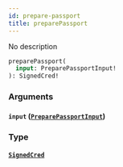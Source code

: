 ```yaml
---
id: prepare-passport
title: preparePassport
---
```



No description

```graphql
preparePassport(
  input: PreparePassportInput!
): SignedCred!
```


### Arguments

#### `input` ([`PreparePassportInput`](../../references/inputs/prepare-passport-input))




### Type

#### [`SignedCred`](../../references/objects/signed-cred) 






